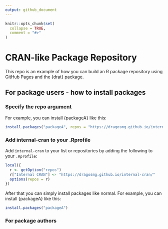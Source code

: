 ```yaml
---
output: github_document
---
```


<!-- README.md is generated from README.Rmd. Please edit that file -->

```r
knitr::opts_chunk$set(
  collapse = TRUE,
  comment = "#>"
)
```

<!-- badges: start -->
<!-- badges: end -->

# CRAN-like Package Repository

This repo is an example of how you can build an R package repository using GitHub Pages and the {drat} package. 

## For package users - how to install packages

### Specify the repo argument

For example, you can install {packageA} like this:

```r
install.packages("packageA", repos = "https://dragosmg.github.io/internal-cran/")
```

### Add internal-cran to your .Rprofile

Add `internal-cran` to your list or repositories by adding the following to your `.Rprofile`:

```r
local({
  r <- getOption("repos")
  r["Internal CRAN"] <- "https://dragosmg.github.io/internal-cran/"
  options(repos = r)
})
```

After that you can simply install packages like normal. For example, you can install {packageA} like this:

```r
install.packages("packageA")
```

### For package authors


